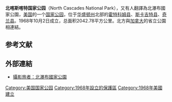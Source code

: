 {{Infobox protected area
| name = 北喀斯喀特国家公园<br>North Cascades National Park
| iucn_category = Ib
| photo = Cascade pass.jpg
| photo_caption = 自 Sahale Arm 眺望
| map = USA 
| relief = 1 
| map_caption = 
| location = {{美國}}[[華盛頓州|華盛頓州]]<br />[[霍特科姆縣_(華盛頓州)|霍特科姆縣]]、[[斯卡吉特縣_(華盛頓州)|斯卡吉特縣]]與[[奇蘭縣_(華盛頓州)|奇蘭縣]]
| nearest_city = [[弗農山_(華盛頓州)|弗農山]]
| lat_d = 48.483086
| long_d = -120.911491
| coords_ref = 
| region - US-WA
| established =   1968年10月2日
| area = 2042.78平方公里<ref name="area">{{NPS area|year=2011|accessdate=2012-03-07}}</ref>
| visitation_num = 19,208
| visitation_year = 2011
| visitation_ref = <ref name="visits">{{NPS Visitation|accessdate=2012-03-07}}</ref>
| governing_body = [[美国国家公园管理局|美国国家公园管理局]]
| website = [https://www.nps.gov/noca/ 北喀斯喀特國家公園]
}}
'''北喀斯喀特国家公园'''（North Cascades National Park），又有人翻譯為北瀑布國家公園，[[美国|美国]]的一个[[美国国家公园|国家公园]]，位于[[华盛顿州|华盛顿州]]北部的[[霍特科姆县_(华盛顿州)|霍特科姆县]]、[[斯卡吉特县_(华盛顿州)|斯卡吉特县]]、[[奇兰县_(华盛顿州)|奇兰县]]。1968年10月2日成立，总面积2042.78平方公里。北方與[[加拿大|加拿大]]的省立公園相連結。

==参考文献==
{{reflist}}

== 外部連結 ==
{{Commons|North Cascades National Park}}
* [http://walomi.blogspot.tw/2015/07/north-cascades-national-park.html 攝影旅者：北瀑布國家公園]{{Wayback|url=http://walomi.blogspot.tw/2015/07/north-cascades-national-park.html |date=20150721004046 }}
{{美國國家公園}}
[[Category:美国国家公园|Category:美国国家公园]]
[[Category:1968年設立的保護區|Category:1968年設立的保護區]]
[[Category:1968年美國建立|Category:1968年美國建立]]